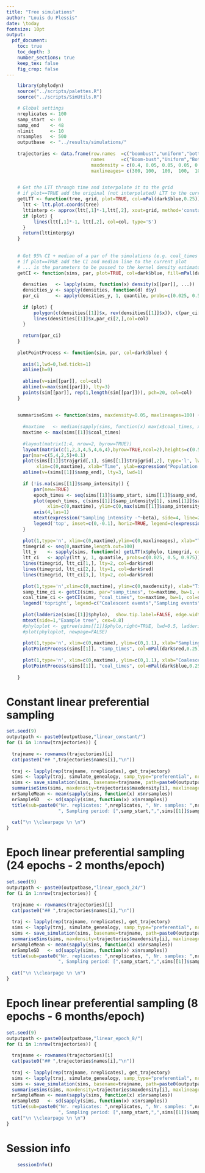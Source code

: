 ```yaml
---
title: "Tree simulations"
author: "Louis du Plessis"
date: \today
fontsize: 10pt
output:
  pdf_document:
    toc: true
    toc_depth: 3
    number_sections: true
    keep_tex: false
    fig_crop: false
---
```



```r

    library(phylodyn)
    source("../scripts/palettes.R")
    source("../scripts/SimUtils.R")

    # Global settings
    nreplicates <- 100
    samp_start  <- 0
    samp_end    <- 48
    nlimit      <- 10
    nrsamples   <- 500
    outputbase  <- "../results/simulations/"
    
    trajectories <- data.frame(row.names  =c("boombust","uniform","bottleneck","cyclic","logistic" ),
                               names      =c("Boom-bust","Uniform","Bottleneck","Cyclical exponential growth","Cyclical logistic growth"),
                               maxdensity = c(0.4, 0.05, 0.05, 0.05, 0.05),
                               maxlineages= c(300, 100,  100,  100,  100))
    
```
    
    
```r

    # Get the LTT through time and interpolate it to the grid
    # if plot==TRUE add the original (not interpolated) LTT to the current plot
    getLTT <- function(tree, grid, plot=TRUE, col=mPal(dark$blue,0.25)) {
      ltt <- ltt.plot.coords(tree)
      lttinterp <- approx(ltt[,1]*-1,ltt[,2], xout=grid, method='constant', rule=2)
      if (plot) {
          lines(ltt[,1]*-1, ltt[,2], col=col, type='S')
      }
      return(lttinterp$y)
    }
    
    
    # Get 95% CI + median of a par of the simulations (e.g. coal_times or samp_times)
    # if plot==TRUE add the CI and median line to the current plot
    # ... is the parameters to be passed to the kernel density estimator (from, to, bw etc.)
    getCI <- function(sims, par, plot=TRUE, col=dark$blue, fill=mPal(dark$blue,0.5), ...) {
      
      densities   <- lapply(sims, function(x) density(x[[par]], ...))
      densities_y <- sapply(densities, function(d) d$y)
      par_ci      <- apply(densities_y, 1, quantile, probs=c(0.025, 0.5, 0.975))
      
      if (plot) {
          polygon(c(densities[[1]]$x, rev(densities[[1]]$x)), c(par_ci[1,],rev(par_ci[3,])), border=NA, col=fill)
          lines(densities[[1]]$x,par_ci[2,],col=col)
      }
      
      return(par_ci)
    }
    
    plotPointProcess <- function(sim, par, col=dark$blue) {
      
      axis(1,lwd=0,lwd.ticks=1)
      abline(h=0)
      
      abline(v=sim[[par]], col=col)
      abline(v=max(sim[[par]]), lty=3)
      points(sim[[par]], rep(1,length(sim[[par]])), pch=20, col=col)
    }
    
    
    summariseSims <- function(sims, maxdensity=0.05, maxlineages=100) {
      
      #maxtime   <- median(sapply(sims, function(x) max(x$coal_times, x$samp_times)))
      maxtime <- max(sims[[1]]$coal_times)
      
      #layout(matrix(1:4, nrow=2, byrow=TRUE))
      layout(matrix(c(1,2,3,4,5,4,6,4),byrow=TRUE,ncol=2),heights=c(0.5,0.5,0.2,0.2))
      par(mar=c(5,4,2,5)+0.1)
      plot(sims[[1]]$trajgrid[,1], sims[[1]]$trajgrid[,2], type='l', lwd=2,
           xlim=c(0,maxtime), xlab="Time", ylab=expression("Population size - N"[e]), las=1)
      abline(v=(sims[[1]]$samp_end), lty=3, lwd=1)
      
      if (!is.na(sims[[1]]$samp_intensity)) {
          par(new=TRUE)
          epoch_times <- seq(sims[[1]]$samp_start, sims[[1]]$samp_end, length.out=(sims[[1]]$nrepochs+1))
          plot(epoch_times, c(sims[[1]]$samp_intensity[1], sims[[1]]$samp_intensity), type='S', col=dark$red, lty=1, lwd=2,
               xlim=c(0,maxtime), ylim=c(0,max(sims[[1]]$samp_intensity)*1.25), btw='n', axes=FALSE, xlab="", ylab="")
          axis(4,las=1)
          mtext(expression("Sampling intensity -"~beta), side=4, line=2, cex=0.7)
          legend('top', inset=c(0,-0.1), horiz=TRUE, legend=c(expression("True N"[e]), expression("True"~beta)), col=c(dark$black, dark$red), lty=1, lwd=2, bty='n', xpd=TRUE)
      }
      
      plot(1,type='n', xlim=c(0,maxtime),ylim=c(0,maxlineages), xlab="Time", ylab="LTT (95% CI)", las=1)
      timegrid <- seq(0,maxtime,length.out=100)
      ltt_y    <- sapply(sims, function(x) getLTT(x$phylo, timegrid, col=mPal(dark$blue,0.1)))
      ltt_ci   <- apply(ltt_y, 1, quantile, probs=c(0.025, 0.5, 0.975))
      lines(timegrid, ltt_ci[1,], lty=2, col=dark$red)
      lines(timegrid, ltt_ci[2,], lty=1, col=dark$red)
      lines(timegrid, ltt_ci[3,], lty=2, col=dark$red)
    
      plot(1,type='n',xlim=c(0,maxtime), ylim=c(0,maxdensity), xlab="Time", ylab="Density (95% CI)", las=1)
      samp_time_ci <- getCI(sims, par="samp_times", to=maxtime, bw=1, col=dark$red, fill=mPal(dark$red,0.5))
      coal_time_ci <- getCI(sims, "coal_times", to=maxtime, bw=1, col=dark$blue, fill=mPal(dark$blue,0.5))
      legend('topright', legend=c("Coalescent events","Sampling events"), border=c(dark$blue, dark$red), fill=c(mPal(dark$blue,0.5), mPal(dark$red,0.5)),bty='n')
    
      plot(ladderize(sims[[1]]$phylo),  show.tip.label=FALSE, edge.width=0.5, direction="leftwards")
      mtext(side=1,"Example tree", cex=0.8)
      #phyloplot <- ggtree(sims[[1]]$phylo,right=TRUE, lwd=0.5, ladderize=TRUE) + scale_x_reverse()
      #plot(phyloplot, newpage=FALSE)
      
      plot(1,type='n', xlim=c(0,maxtime), ylim=c(0,1.1), xlab="Sampling events (example)",ylab="",las=1, bty='n', axes=FALSE)
      plotPointProcess(sims[[1]], "samp_times", col=mPal(dark$red,0.25))
      
      plot(1,type='n', xlim=c(0,maxtime), ylim=c(0,1.1), xlab="Coalescent events (example)",ylab="",las=1, bty='n', axes=FALSE)
      plotPointProcess(sims[[1]], "coal_times", col=mPal(dark$blue,0.25))
      
    }

```



# Constant linear preferential sampling

```r

set.seed(9)
outputpath <- paste0(outputbase,"linear_constant/")
for (i in 1:nrow(trajectories)) {
  
  trajname <- rownames(trajectories)[i]
  cat(paste0("## ",trajectories$names[i],"\n"))
  
  traj <- lapply(rep(trajname, nreplicates), get_trajectory)
  sims <- lapply(traj, simulate_genealogy, samp_type="preferential", nrsamples=nrsamples, samp_start=samp_start, samp_end=samp_end, nlimit=nlimit)
  sims <- save_simulation(sims, basename=trajname, path=paste0(outputpath,trajname,"/"), RData=TRUE, csv=TRUE, newick=TRUE, json=TRUE)
  summariseSims(sims, maxdensity=trajectories$maxdensity[i], maxlineages=trajectories$maxlineages[i])
  nrSampleMean <- mean(sapply(sims, function(x) x$nrsamples))
  nrSampleSD   <- sd(sapply(sims, function(x) x$nrsamples))
  title(sub=paste0("Nr. replicates: ",nreplicates, ", Nr. samples: ",nrSampleMean,"+-",nrSampleSD, 
                   ", Sampling period: [",samp_start,",",sims[[1]]$samp_end + sims[[1]]$timeshift,"]"), outer=TRUE, line=-1.0)
  
  cat("\n \\clearpage \n \n")
}


```

# Epoch linear preferential sampling (24 epochs - 2 months/epoch)

```r

set.seed(9)
outputpath <- paste0(outputbase,"linear_epoch_24/")
for (i in 1:nrow(trajectories)) {
  
  trajname <- rownames(trajectories)[i]
  cat(paste0("## ",trajectories$names[i],"\n"))
  
  traj <- lapply(rep(trajname, nreplicates), get_trajectory)
  sims <- lapply(traj, simulate_genealogy, samp_type="preferential", nrsamples=nrsamples, samp_start=samp_start, samp_end=samp_end, nlimit=nlimit, nrepochs=24)
  sims <- save_simulation(sims, basename=trajname, path=paste0(outputpath,trajname,"/"), RData=TRUE, csv=TRUE, newick=TRUE, json=TRUE)
  summariseSims(sims, maxdensity=trajectories$maxdensity[i], maxlineages=trajectories$maxlineages[i])
  nrSampleMean <- mean(sapply(sims, function(x) x$nrsamples))
  nrSampleSD   <- sd(sapply(sims, function(x) x$nrsamples))
  title(sub=paste0("Nr. replicates: ",nreplicates, ", Nr. samples: ",nrSampleMean,"+-",nrSampleSD, 
                   ", Sampling period: [",samp_start,",",sims[[1]]$samp_end + sims[[1]]$timeshift,"]"), outer=TRUE, line=-1.0)
  
  cat("\n \\clearpage \n \n")
}


```



# Epoch linear preferential sampling (8 epochs - 6 months/epoch)

```r

set.seed(9)
outputpath <- paste0(outputbase,"linear_epoch_8/")
for (i in 1:nrow(trajectories)) {
  
  trajname <- rownames(trajectories)[i]
  cat(paste0("## ",trajectories$names[i],"\n"))
  
  traj <- lapply(rep(trajname, nreplicates), get_trajectory)
  sims <- lapply(traj, simulate_genealogy, samp_type="preferential", nrsamples=nrsamples, samp_start=samp_start, samp_end=samp_end, nlimit=nlimit, nrepochs=8)
  sims <- save_simulation(sims, basename=trajname, path=paste0(outputpath,trajname,"/"), RData=TRUE, csv=TRUE, newick=TRUE, json=TRUE)
  summariseSims(sims, maxdensity=trajectories$maxdensity[i], maxlineages=trajectories$maxlineages[i])
  nrSampleMean <- mean(sapply(sims, function(x) x$nrsamples))
  nrSampleSD   <- sd(sapply(sims, function(x) x$nrsamples))
  title(sub=paste0("Nr. replicates: ",nreplicates, ", Nr. samples: ",nrSampleMean,"+-",nrSampleSD, 
                   ", Sampling period: [",samp_start,",",sims[[1]]$samp_end + sims[[1]]$timeshift,"]"), outer=TRUE, line=-1.0)  
  cat("\n \\clearpage \n \n")
}


```

# Session info

```r
    sessionInfo()
```
